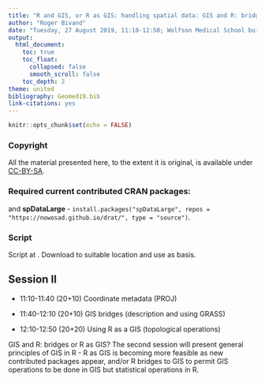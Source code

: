 ```yaml
---
title: "R and GIS, or R as GIS: handling spatial data: GIS and R: bridges or R as GIS?"
author: "Roger Bivand"
date: "Tuesday, 27 August 2019, 11:10-12:50; Wolfson Medical School building Gannochy room"
output: 
  html_document:
    toc: true
    toc_float:
      collapsed: false
      smooth_scroll: false
    toc_depth: 2
theme: united
bibliography: Geomed19.bib
link-citations: yes
---
```


```r
knitr::opts_chunk$set(echo = FALSE)
```

### Copyright

All the material presented here, to the extent it is original, is available under [CC-BY-SA](https://creativecommons.org/licenses/by-sa/4.0/).

### Required current contributed CRAN packages:



and **spDataLarge** - `install.packages("spDataLarge", repos = "https://nowosad.github.io/drat/", type = "source")`.

### Script

Script at . Download to suitable location and use as basis.


## Session II

- 11:10-11:40 (20+10) Coordinate metadata (PROJ)

- 11:40-12:10 (20+10) GIS bridges (description and using GRASS)

- 12:10-12:50 (20+20) Using R as a GIS (topological operations)

GIS and R: bridges or R as GIS? The second session will present general principles of GIS in R - R as GIS is becoming more feasible as new contributed packages appear, and/or R bridges to GIS to permit GIS operations to be done in GIS but statistical operations in R. 